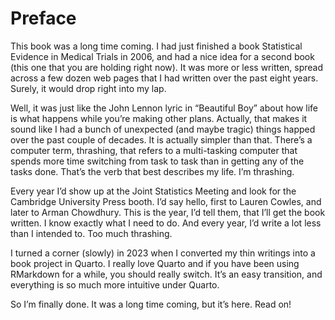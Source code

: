 # Preface {.unnumbered}

This book was a long time coming. I had just finished a book Statistical Evidence in Medical Trials in 2006, and had a nice idea for a second book (this one that you are holding right now). It was more or less written, spread across a few dozen web pages that I had written over the past eight years. Surely, it would drop right into my lap.

Well, it was just like the John Lennon lyric in "Beautiful Boy" about how life is what happens while you're making other plans. Actually, that makes it sound like I had a bunch of unexpected (and maybe tragic) things happed over the past couple of decades. It is actually simpler than that. There's a computer term, thrashing, that refers to a multi-tasking computer that spends more time switching from task to task than in getting any of the tasks done. That's the verb that best describes my life. I'm thrashing.

Every year I'd show up at the Joint Statistics Meeting and look for the Cambridge University Press booth. I'd say hello, first to Lauren Cowles, and later to Arman Chowdhury. This is the year, I'd tell them, that I'll get the book written. I know exactly what I need to do. And every year, I'd write a lot less than I intended to. Too much thrashing.

I turned a corner (slowly) in 2023 when I converted my thin writings into a book project in Quarto. I really love Quarto and if you have been using RMarkdown for a while, you should really switch. It's an easy transition, and everything is so much more intuitive under Quarto.

So I'm finally done. It was a long time coming, but it's here. Read on!

